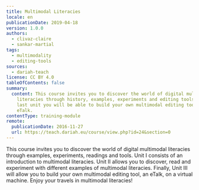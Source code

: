```yaml
---
title: Multimodal Literacies
locale: en
publicationDate: 2019-04-18
version: 1.0.0
authors:
  - clivaz-claire
  - sankar-martial
tags:
  - multimodality
  - editing-tools
sources:
  - dariah-teach
license: CC BY 4.0
tableOfContents: false
summary:
  content: This course invites you to discover the world of digital multimodal
    literacies through history, examples, experiments and editing tools. In the
    last unit you will be able to build your own multimodal editing tool, an
    eTalk.
contentType: training-module
remote:
  publicationDate: 2016-11-27
  url: https://teach.dariah.eu/course/view.php?id=24&section=0
---
```

This course invites you to discover the world of digital multimodal literacies through examples, experiments, readings and tools. Unit I consists of an introduction to multimodal literacies. Unit II allows you to discover, read and experiment with different examples of multimodal literacies. Finally, Unit III will allow you to build your own multimodal editing tool, an eTalk, on a virtual machine. Enjoy your travels in multimodal literacies!

